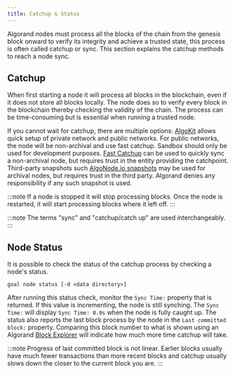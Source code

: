 ```yaml
---
title: Catchup & Status
---
```


Algorand nodes must process all the blocks of the chain from the genesis block onward to verify its integrity and achieve a trusted state, this process is often called catchup or sync.
This section explains the catchup methods to reach a node sync.

## Catchup

When first starting a node it will process all blocks in the blockchain, even if it does not store all blocks locally. The node does so to verify every block in the blockchain thereby checking the validity of the chain. The process can be time-consuming but is essential when running a trusted node.

If you cannot wait for catchup, there are multiple options: [AlgoKit](https://algorand.co/algokit) allows quick setup of private network and public networks. For public networks, the node will be non-archival and use fast catchup. Sandbox should only be used for development purposes. [Fast Catchup](/nodes/direct-installation#fast-catchup) can be used to quickly sync a non-archival node, but requires trust in the entity providing the catchpoint. Third-party snapshots such [AlgoNode.io snapshots](https://nodely.io/extras/) may be used for archival nodes, but requires trust in the third party. Algorand denies any responsibility if any such snapshot is used.

:::note
If a node is stopped it will stop processing blocks. Once the node is restarted, it will start processing blocks where it left off.
:::

:::note
The terms "sync" and "catchup/catch up" are used interchangeably.
:::

## Node Status

It is possible to check the status of the catchup process by checking a node's status.

```shell showLineNumbers=false frame=none showLineNumbers=false frame=none
goal node status [-d <data directory>]
```

After running this status check, monitor the `Sync Time:` property that is returned. If this value is incrementing, the node is still synching. The `Sync Time:` will display `Sync Time: 0.0s` when the node is fully caught up. The status also reports the last block process by the node in the `Last committed block:` property. Comparing this block number to what is shown using an Algorand [Block Explorer](https://metrics.allo.info/) will indicate how much more time catchup will take.

:::note
Progress of last committed block is not linear. Earlier blocks usually have much fewer transactions than more recent blocks and catchup usually slows down the closer to the current block you are.
:::
